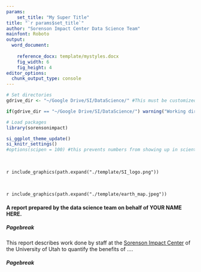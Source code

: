 ```yaml
---
params: 
    set_title: "My Super Title"
title: "`r params$set_title`"
author: "Sorenson Impact Center Data Science Team"
mainfont: Roboto
output:
  word_document:
      
    reference_docx: template/mystyles.docx
    fig_width: 6
    fig_height: 4
editor_options: 
  chunk_output_type: console
---
```


```r
# Set directories
gdrive_dir <- "~/Google Drive/SI/DataScience/" #This must be customized.

if(gdrive_dir == "~/Google Drive/SI/DataScience/") warning("Working directory not customized. Please set paths in setup chunk.")

# Load packages 
library(sorensonimpact) 

si_ggplot_theme_update()
si_knitr_settings()
#options(scipen = 100) #this prevents numbers from showing up in scientific notation

```

<br>

`r include_graphics(path.expand("./template/SI_logo.png"))`

<br>

`r include_graphics(path.expand("./template/earth_map.jpeg"))`


#### A report prepared by the data science team on behalf of **YOUR NAME HERE**.

##### Pagebreak

This report describes work done by staff at the [Sorenson Impact Center](http://sorensonimpact.com/) of the University of Utah to quantify the benefits of .... 


##### Pagebreak




